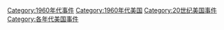 [[Category:1960年代事件|Category:1960年代事件]]
[[Category:1960年代美国|Category:1960年代美国]]
[[Category:20世纪美国事件|Category:20世纪美国事件]]
[[Category:各年代美国事件|Category:各年代美国事件]]